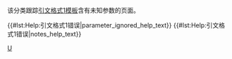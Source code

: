 {{polluted category}}
{{Tracking category}}
{{empty category}}

该分类跟踪[[Help:引文格式1|引文格式1模板]]含有未知参数的页面。

{{#lst:Help:引文格式1错误|parameter_ignored_help_text}}
{{#lst:Help:引文格式1错误|notes_help_text}}
<!-- {{#lst:Help:引文格式1错误|references_help_text}} -->
{{categoryTOC}}
[[Category:引文格式1错误|U]]